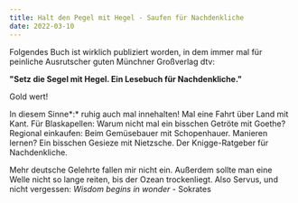 ```yaml
---
title: Halt den Pegel mit Hegel - Saufen für Nachdenkliche
date: 2022-03-10
---
```

Folgendes Buch ist wirklich publiziert worden, in dem immer mal für peinliche Ausrutscher guten Münchner Großverlag dtv: 

**"Setz die Segel mit Hegel. Ein Lesebuch für Nachdenkliche."**

Gold wert!

In diesem Sinne*:* ruhig auch mal innehalten! Mal eine Fahrt über Land mit Kant. Für Blaskapellen: Warum nicht mal ein bisschen Getröte mit Goethe? Regional einkaufen: Beim Gemüsebauer mit Schopenhauer. Manieren lernen? Ein bisschen Gesieze mit Nietzsche. Der Knigge-Ratgeber für Nachdenkliche. 

Mehr deutsche Gelehrte fallen mir nicht ein. Außerdem sollte man eine Welle nicht so lange reiten, bis der Ozean trockenliegt. Also Servus, und nicht vergessen: *Wisdom begins in wonder* - Sokrates